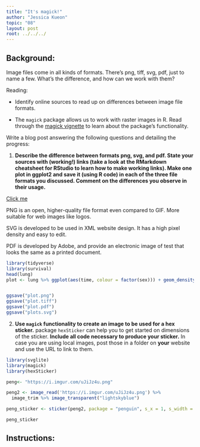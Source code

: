 ```yaml
---
title: "It's magick!"
author: "Jessica Kueon"
topic: "08"
layout: post
root: ../../../
---
```


## Background:

Image files come in all kinds of formats. There's png, tiff, svg, pdf, just to name a few. What's the difference, and how can we work with them?

Reading: 

  - Identify online sources to read up on differences between image file formats. 

  - The `magick` package allows us to work with raster images in R. Read through the  [magick vignette](https://cran.r-project.org/web/packages/magick/vignettes/intro.html) to learn about the package's functionality.

Write a blog post answering the following questions and detailing the progress: 

1. **Describe the difference between formats png, svg, and pdf. State your sources with (working!) links (take a look at the RMarkdown cheatsheet for RStudio to learn how to make working links). Make one plot in ggplot2 and save it (using R code) in each of the three file formats you discussed. Comment on the differences you observe in their usage.**

[Click me](https://www.95visual.com/blog/svg-pdf-jpg-png-whats-the-difference)

PNG is an open, higher-quality file format even compared to GIF. More suitable for web images like logos. 

SVG is developed to be used in XML website design. It has a high pixel density and easy to edit. 

PDF is developed by Adobe, and provide an electronic image of test that looks the same as a printed document. 



```r

library(tidyverse)
library(survival)
head(lung)
plot <- lung %>% ggplot(aes(time, colour = factor(sex))) + geom_density()


ggsave("plot.png")
ggsave("plot.tiff")
ggsave("plot.pdf")
ggsave("plots.svg")
```
2. **Use `magick` functionality to create an image to be used for a hex sticker.**  package `hexSticker` can help you to get started on dimensions of the sticker. **Include all code necessary to produce your sticker.** In case you are using local images, post those in a folder on **your** website and use the URL to link to them.


```r
library(svglite)
library(magick)
library(hexSticker)

peng<- "https://i.imgur.com/uJiJz4u.png"

peng2 <- image_read('https://i.imgur.com/uJiJz4u.png') %>%
  image_trim %>% image_transparent("lightskyblue")

peng_sticker <- sticker(peng2, package = "penguin", s_x = 1, s_width = 0.8, s_height = 1, p_y = 1.5, p_color = "black", h_fill = "white")

peng_sticker
```



## Instructions:

